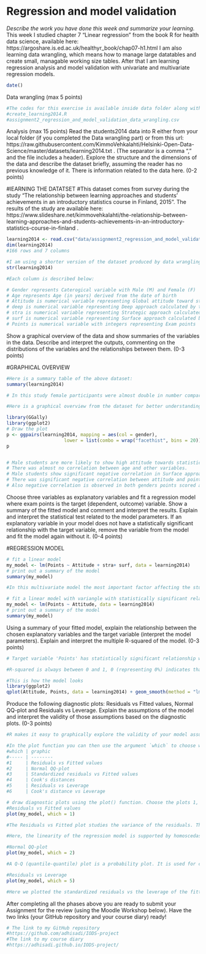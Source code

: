 # Regression and model validation

*Describe the work you have done this week and summarize your learning.*
This week I studied chapter 7 "Linear regression" from the book R for health data science, available here: https://argoshare.is.ed.ac.uk/healthyr_book/chap07-h1.html
I am also learning data wrangling, which means how to manage large datatables and create small, managable working size tables. After that I am learning regression analysis and model validation with univariate and multivariate regression models.

```r
date()
```

Data wrangling (max 5 points)
```r
#The codes for this exercise is available inside data folder along with the file created
#create_learning2014.R
#assignment2_regression_and_model_validation_data_wrangling.csv
```


Analysis (max 15 points)
Read the students2014 data into R either from your local folder (if you completed the Data wrangling part) or from this url: https://raw.githubusercontent.com/KimmoVehkalahti/Helsinki-Open-Data-Science/master/datasets/learning2014.txt . (The separator is a comma "," and the file includes a header). Explore the structure and the dimensions of the data and describe the dataset briefly, assuming the reader has no previous knowledge of it. There is information related to the data here. (0-2 points)

#lEARNING THE DATATSET
#This dataset comes from survey during the study "The relationship between learning approaches and students' achievements in an introductory statistics course in Finland, 2015". The results of the study are available here: https://www.slideshare.net/kimmovehkalahti/the-relationship-between-learning-approaches-and-students-achievements-in-an-introductory-statistics-course-in-finland .

```r
learning2014 <- read.csv("data/assignment2_regression_and_model_validation_data_wrangling.csv")
dim(learning2014)
#166 rows and 7 columns

#I am using a shorter version of the dataset produced by data wrangling. Here is the structure of the dataset:
str(learning2014)

#Each column is described below:

# Gender represents Caterogical variable with Male (M) and Female (F)
# Age represents Age (in years) derived from the date of birth
# Attitude is numerical variable representing Global attitude toward statistics
# deep is numerical variable representing Deep approach calculated by taking mean of several other variable output from the survey that aimed to understand about seeking Meaning, relating ideas and use of evidence
# stra is numerical variable representing Strategic approach calculated by taking mean of several other variables that aimed to understand about Organized Studying and Time Management.
# surf is numerical variable representing Surface approach calculated by taking mean of several other variables that aimed to understand about Lack of Purpose, Unrelated Memorising and Syllabus-boundness.
# Points is numerical variable with integers representing Exam points

```

Show a graphical overview of the data and show summaries of the variables in the data. Describe and interpret the outputs, commenting on the distributions of the variables and the relationships between them. (0-3 points)

#GRAPHICAL OVERVIEW

```r
#Here is a summary table of the above dataset:
summary(learning2014)

# In this study female participants were almost double in number compared to male participants. Based on the summary analysis deep, surface, strategic questions and points are normally distributed as their mean and median values are very close. Age distribution seems to be scewed towards left, i.e younger participants (Standard deviation: 21 - 27 years old), with a few older students (maximum 55 years old).

#Here is a graphical overview from the dataset for better understanding of the relationship of available variables:

library(GGally) 
library(ggplot2)
# Draw the plot 
p <- ggpairs(learning2014, mapping = aes(col = gender), 
                     lower = list(combo = wrap("facethist", bins = 20))) + theme_bw()
p


# Male students are more likely to show high attitude towards statistics.
# There was almost no correlation between age and other variables. 
# Male students show significant negative correlation in Surface approach and their attitude as well as response to deep approach questions. 
# There was significant negative correlation between attitude and points scored for both genders.
# Also negative correlation is observed in both genders points scored and their response to deep and surface approach, although the results were not significant. 

```



Choose three variables as explanatory variables and fit a regression model where exam points is the target (dependent, outcome) variable. Show a summary of the fitted model and comment and interpret the results. Explain and interpret the statistical test related to the model parameters. If an explanatory variable in your model does not have a statistically significant relationship with the target variable, remove the variable from the model and fit the model again without it. (0-4 points)

#REGRESSION MODEL

```r
# fit a linear model
my_model <- lm(Points ~ Attitude + stra+ surf, data = learning2014)
# print out a summary of the model
summary(my_model)
```

```r
#In this multivariate model the most important factor affecting the student's final exam result appears to be only *Attitude* (p-value less than 0)! There is no significant relationship between strategic and surface approach to points scored. The R-squared value of 0.2074 implies that the model can explain 20% or about one-fifth of the variation in the outcome.

# fit a linear model with variangle with statistically significant relationship with Points, i.e Attitude
my_model <- lm(Points ~ Attitude, data = learning2014)
# print out a summary of the model
summary(my_model)
```


Using a summary of your fitted model, explain the relationship between the chosen explanatory variables and the target variable (interpret the model parameters). Explain and interpret the multiple R-squared of the model. (0-3 points)

```r
# Target variable 'Points' has statistically significant relationship with explanatory variable 'Attitute' (P-value less than 0). At estimated (theoretical) attitude value of 0 the points scored would be 11.64 with a standard error 1.83. For every point of attitude increased, there is 3.53 more exam points scored with a standard error of 0.57.

#R-squared is always between 0 and 1, 0 (representing 0%) indicates that the model explains none of the variability of the response data around its mean. 1 (representing 100%) indicates that the model explains all the variability of the response data around its mean. Multiple R-squared is used for evaluating how well the model fits the data. In this case, Multiple R-squared value of 0.1906 implies that the model can explain only 19.06% of the variation in the outcome.

#This is how the model looks
library(ggplot2)
qplot(Attitude, Points, data = learning2014) + geom_smooth(method = "lm") + ggtitle("Student's attitude versus exam points")

```

Produce the following diagnostic plots: Residuals vs Fitted values, Normal QQ-plot and Residuals vs Leverage. Explain the assumptions of the model and interpret the validity of those assumptions based on the diagnostic plots. (0-3 points)

```r
#R makes it easy to graphically explore the validity of your model assumptions. If you give a linear model object as the first argument to the `plot()` function, the function automatically assumes you want diagnostic plots and will produce them. You can check the help page of plotting an lm object by typing `?plot.lm` or `help(plot.lm)` to the R console. 

#In the plot function you can then use the argument `which` to choose which plots you want. `which` must be an integer vector corresponding to the following list of plots:
#which | graphic                                 
#----- | --------
#1     | Residuals vs Fitted values 
#2     | Normal QQ-plot
#3     | Standardized residuals vs Fitted values
#4     | Cook's distances
#5     | Residuals vs Leverage 
#6     | Cook's distance vs Leverage
```
 

```r
# draw diagnostic plots using the plot() function. Choose the plots 1, 2 and 5
#Residuals vs Fitted values
plot(my_model, which = 1)
```

```r
#The Residuals vs Fitted plot studies the variance of the residuals. This plot represents the deviation of the observed values of an element of a statistical sample from its theoretical value. The residual of an observed value is the difference between the observed value and the estimated value of the quantity of interest.

#Here, the linearity of the regression model is supported by homoscedasticity, or homogeneity of variances. Homoscedasticity is an assumption of equal or similar variances in different groups being compared. In this model we see that residuals appear close to 10 points difference (positive and negative) from the fitted values. There are three exceptional observations 145, 56 and 35.
```

```r
#Normal QQ-plot
plot(my_model, which = 2)
```

```r
#A Q-Q (quantile-quantile) plot is a probability plot. It is used for comparing two probability distributions by plotting their quantiles against each other. Here, the two distributions being compared are the fitted model vs the observed values. Our model is normally distrubuted. There are some non fitting observations at the extremes of the distribution. These are expected to have very little impact on the model. The observations 145, 56 and 35 again appear as not good representations of the fitted model.
```

```r
#Residuals vs Leverage
plot(my_model, which = 5)
```

```r
#Here we plotted the standardized residuals vs the leverage of the fitted model. Leverage is a measure of how far away the independent variable values of an observation are from those of the other observations. This plot shows the impact of every single observation on the fitted model. There are some results that have a high impact on the model,suggesting that the results are driven by a few data points. Here again 56 and 35and a new observation 71 have influence but 145 does not have very high leverage.
```



After completing all the phases above you are ready to submit your Assignment for the review (using the Moodle Workshop below). Have the two links (your GitHub repository and your course diary) ready!

```r
# The link to my GitHub repository
#https://github.com/adhisadi/IODS-project
#The link to my course diary
#https://adhisadi.github.io/IODS-project/
```
